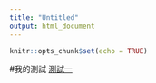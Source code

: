 ```yaml
---
title: "Untitled"
output: html_document
---
```


```r
knitr::opts_chunk$set(echo = TRUE)
```

#我的測試
[測試一](first.html)